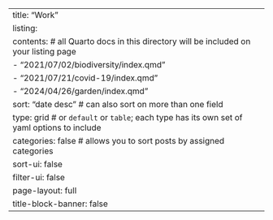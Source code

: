 ---
title: "Work"
listing: 
  contents: # all Quarto docs in this directory will be included on your listing page
      - "2021/07/02/biodiversity/index.qmd"
      - "2021/07/21/covid-19/index.qmd"
      - "2024/04/26/garden/index.qmd"
  sort: "date desc" # can also sort on more than one field
  type: grid # or `default` or `table`; each type has its own set of yaml options to include
  categories: false # allows you to sort posts by assigned categories 
  sort-ui: false
  filter-ui: false
page-layout: full
title-block-banner: false
---